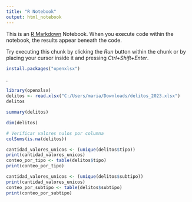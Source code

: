 ```yaml
---
title: "R Notebook"
output: html_notebook
---
```


This is an [R Markdown](http://rmarkdown.rstudio.com) Notebook. When you execute code within the notebook, the results appear beneath the code. 

Try executing this chunk by clicking the *Run* button within the chunk or by placing your cursor inside it and pressing *Ctrl+Shift+Enter*. 

```r
install.packages("openxlsx")
```

.
```r
library(openxlsx)
delitos <- read.xlsx("C:/Users/maria/Downloads/delitos_2023.xlsx")
delitos
```
```r
summary(delitos)

```
```r
dim(delitos)
```


```r
# Verificar valores nulos por columna
colSums(is.na(delitos))
```

```r
cantidad_valores_unicos <- (unique(delitos$tipo))
print(cantidad_valores_unicos)
conteo_por_tipo <- table(delitos$tipo)
print(conteo_por_tipo)
```

```r
cantidad_valores_unicos <- (unique(delitos$subtipo))
print(cantidad_valores_unicos)
conteo_por_subtipo <- table(delitos$subtipo)
print(conteo_por_subtipo)

```
```r

```

